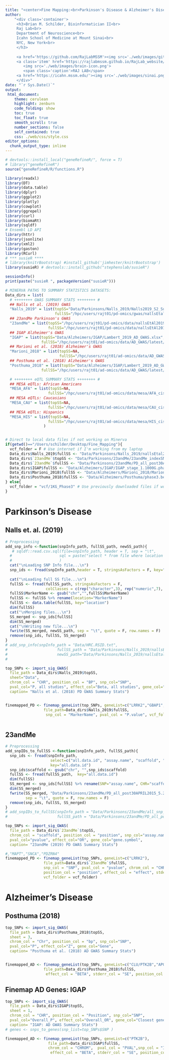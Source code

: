 ```yaml
---
title: "<center>Fine Mapping:<br>Parkinson's Disease & Alzheimer's Disease</center>" 
author: 
    "<div class='container'>
     <h3>Brian M. Schilder, Bioinformatician II<br>
     Raj Lab<br>
     Department of Neuroscience<br>
     Icahn School of Medicine at Mount Sinai<br>
     NYC, New York<br>
     </h3> 
     
     <a href='https://github.com/RajLabMSSM'><img src='./web/images/github.png'></a> 
     <a class='item' href='https://rajlabmssm.github.io/RajLab_website/'>
        <img src='./web/images/brain-icon.png'>
        <span class='caption'>RAJ LAB</span>
     <a href='https://icahn.mssm.edu/'><img src='./web/images/sinai.png'></a>
     </div>"
date: "`r Sys.Date()`"
output:
 html_document:
    theme: cerulean
    highlight: zenburn
    code_folding: show
    toc: true
    toc_float: true
    smooth_scroll: true
    number_sections: false
    self_contained: true
    css: ./web/css/style.css
editor_options: 
  chunk_output_type: inline
--- 
```


```r
# devtools::install_local("geneRefineR/", force = T)
# library("geneRefineR") 
source("geneRefineR/R/functions.R") 

library(readxl)
library(DT)
library(data.table)
library(dplyr)
library(ggplot2)
library(plotly)
library(cowplot)
library(ggrepel)
library(curl)
library(biomaRt)
library(sqldf)
# Ensembl LD API
library(httr)
library(jsonlite)
library(xml2)
library(gaston)
library(RCurl)
# *** susieR ****
# library(knitrBootstrap) #install_github('jimhester/knitrBootstrap')
library(susieR) # devtools::install_github("stephenslab/susieR")

sessionInfo()
print(paste("susieR ", packageVersion("susieR"))) 

# MINERVA PATHS TO SUMMARY STATISTICS DATASETS: 
Data_dirs = list(
  # ++++++++ GWAS SUMMARY STATS ++++++++ #
  ## Nalls et al. (2019) GWAS
  "Nalls_2019" = list(topSS="Data/Parkinsons/Nalls_2019/Nalls2019_S2_SummaryStats.xlsx",
                      fullSS="/hpc/users/rajt01/pd-omics/gwas/nallsEtal2019_no23andMe.tab.txt"),
  ## 23andMe Parkinson's GWAS
  "23andMe" = list(topSS="/hpc/users/rajt01/pd-omics/data/nallsEtAl2019/23andme/23andMe_indexSNPs.xlsx",
                   fullSS="/hpc/users/rajt01/pd-omics/data/nallsEtAl2019/23andme/PD_all_post30APRIL2015_5.2_extended.txt"),
  ## IGAP Alzheimer's GWAS
  "IGAP" = list(topSS="Data/Alzheimers/IGAP/Lambert_2019_AD_GWAS.xlsx",
                fullSS="/hpc/users/rajt01/ad-omics/data/AD_GWAS/latest/IGAP_stage_1.1000G.phase3.20130502.tsv"),
  ## Marioni et al. (2018) Alzheimer's GWAS
  "Marioni_2018" = list(topSS=NA,
                        fullSS="/hpc/users/rajt01/ad-omics/data/AD_GWAS/latest/Marioni2018.4_UK_Biobank_IGAP_17May2018.1000G.phase3.20130502.tsv"),
  ## Posthuma et al. (2018) Alzheimer's GWAS
  "Posthuma_2018" = list(topSS="Data/Alzheimers/IGAP/Lambert_2019_AD_GWAS.xlsx",
                fullSS="/hpc/users/rajt01/ad-omics/data/AD_GWAS/latest/IGAP_stage_1.1000G.phase3.20130502.tsv"),

  # ++++++++ eQTL SUMMARY STATS ++++++++ #
  ## MESA eQTLs: African Americans
  "MESA_AFA" = list(topSS=NA,
                   fullSS="/hpc/users/rajt01/ad-omics/data/mesa/AFA_cis_eqtl_summary_statistics.txt"),
  ## MESA eQTLs: Caucasians
  "MESA_CAU" = list(topSS=NA,
                   fullSS="/hpc/users/rajt01/ad-omics/data/mesa/CAU_cis_eqtl_summary_statistics.txt.gz"),
  ## MESA eQTLs: Hispanics
  "MESA_HIS" = list(topSS=NA,
                   fullSS="/hpc/users/rajt01/ad-omics/data/mesa/HIS_cis_eqtl_summary_statistics.txt.gz") 
                 )


# Direct to local data files if not working on Minerva
if(getwd()=="/Users/schilder/Desktop/Fine_Mapping"){
  vcf_folder = F # Use internet if I'm working from my laptop
  Data_dirs$Nalls_2019$fullSS <- "Data/Parkinsons/Nalls_2019/nallsEtal2019_no23andMe.tab.txt"
  Data_dirs$`23andMe`$topSS <- "Data/Parkinsons/23andMe/23andMe_indexSNPs.xlsx"
  Data_dirs$`23andMe`$fullSS <- "Data/Parkinsons/23andMe/PD_all_post30APRIL2015_5.2_extended.txt"
  Data_dirs$IGAP$fullSS <- "Data/Alzheimers/IGAP/IGAP_stage_1.1000G.phase3.20130502.tsv"
  Data_dirs$Marioni_2018$fullSS <- "Data/Alzheimers/Marioni_2018/Marioni2018.4_UK_Biobank_IGAP_17May2018.1000G.phase3.20130502.tsv"
  Data_dirs$Posthuma_2018$fullSS <- "Data/Alzheimers/Posthuma/phase3.beta.se.hrc.txt"
} else{
  vcf_folder = "vcf/1KG_Phase3" # Use previously downloaded files if working on Minerva node
} 
```
 
# Parkinson's Disease

## Nalls et. al. (2019) {.tabset .tabset-fade .tabset-pills}

```r
# Preprocessing  
add_snp_info <-function(snpInfo_path, fullSS_path, newSS_path){  
   # sqldf::read.csv.sql(file=snpInfo_path, header = T, sep = "\t",
  #                     sql = paste("select * from file where location IN (", paste("'",snp_locs,"'", collapse=",",sep=""),")",sep="")
  #                     ) 
  cat("\nLoading SNP Info file...\n")
  snp_ids <- fread(snpInfo_path,header = T, stringsAsFactors = F, key="location", colClasses = rep("character",2))  
 
  cat("\nLoading full SS file...\n")
  fullSS <- fread(fullSS_path, stringsAsFactors = F,
                  colClasses = c(rep("character",3), rep("numeric",7), "character", rep("numeric",4)))
  fullSS$MarkerName <- gsub("chr","",fullSS$MarkerName)
  fullSS <- fullSS %>% rename(location="MarkerName")
  fullSS <- data.table(fullSS, key="location") 
  dim(fullSS)
  cat("\nMerging files...\n")
  SS_merged <- snp_ids[fullSS] 
  dim(SS_merged)
  cat("\nWriting new file...\n")
  fwrite(SS_merged, newSS_path, sep = "\t", quote = F, row.names = F)
  remove(snp_ids, fullSS, SS_merged)  
} 
# add_snp_info(snpInfo_path = "Data/HRC.RSID.txt",
#                      fullSS_path = "Data/Parkinsons/Nalls_2019/nallsEtal2019_no23andMe.tab.txt",
#                      newSS_path="Data/Parkinsons/Nalls_2019/nallsEtal2019_no23andMe_extended.txt")
# 

top_SNPs <- import_sig_GWAS(
  file_path = Data_dirs$Nalls_2019$topSS,
  sheet="Data",
  chrom_col = "CHR", position_col = "BP", snp_col="SNP",
  pval_col="P, all studies", effect_col="Beta, all studies", gene_col="Nearest Gene",
  caption= "Nalls et al. (2018) PD GWAS Summary Stats")


finemapped_PD <- finemap_geneList(top_SNPs, geneList=c("LRRK2","GBAP1","SNCA","VPS13C","GCH1"),
                 file_path=Data_dirs$Nalls_2019$fullSS,
                  snp_col = "MarkerName", pval_col = "P.value", vcf_folder = vcf_folder)



```

## 23andMe {.tabset .tabset-fade .tabset-pills}

```r
# Preprocessing  
add_snpIDs_to_fullSS <-function(snpInfo_path, fullSS_path){ 
  snp_ids <- fread(snpInfo_path, 
                    select=c("all.data.id", "assay.name", "scaffold", "position"),
                    key="all.data.id")
  snp_ids$scaffold <- gsub("chr", "",snp_ids$scaffold)
  fullSS <- fread(fullSS_path,  key="all.data.id")
  dim(fullSS)
  SS_merged <- snp_ids[fullSS] %>% rename(SNP="assay.name", CHR="scaffold")
  dim(SS_merged)
  fwrite(SS_merged, "Data/Parkinsons/23andMe/PD_all_post30APRIL2015_5.2_extended.txt",
         sep = "\t", quote = F, row.names = F)
  remove(snp_ids, fullSS, SS_merged)  
}
# add_snpIDs_to_fullSS(snpInfo_path = "Data/Parkinsons/23andMe/all_snp_info-5.2.txt",
#                      fullSS_path = "Data/Parkinsons/23andMe/PD_all_post30APRIL2015_5.2.dat")

top_SNPs <- import_sig_GWAS(
  file_path = Data_dirs$`23andMe`$topSS, 
  chrom_col = "scaffold", position_col = "position", snp_col="assay.name",
  pval_col="pvalue", effect_col="OR", gene_col="gene.symbol",
  caption= "23andMe (2019) PD GWAS Summary Stats")

#,"MAPT","SNCA","PDZRN4"
finemapped_PD <- finemap_geneList(top_SNPs, geneList=c("LRRK2"),
                 file_path=Data_dirs$`23andMe`$fullSS,
                 snp_col = "SNP", pval_col = "pvalue", chrom_col = "CHR",
                 position_col = "position", effect_col = "effect", stderr_col = "stderr",
                 vcf_folder = vcf_folder)  
```


# Alzheimer's Disease

## Posthuma (2018) {.tabset .tabset-fade .tabset-pills}

```r
top_SNPs <- import_sig_GWAS(
  file_path = Data_dirs$Posthuma_2018$topSS,
  sheet = 3,
  chrom_col = "Chr", position_col = "bp", snp_col="SNP",
  pval_col="P", effect_col="Z", gene_col="Gene",
  caption= "Posthuma et al. (2018) AD GWAS Summary Stats")


finemapped_AD <- finemap_geneList(top_SNPs, geneList=c("CLU/PTK2B","APOE"),
                 file_path=Data_dirs$Posthuma_2018$fullSS,
                  effect_col = "BETA", stderr_col = "SE", position_col = "BP", vcf_folder = vcf_folder)
```

## Finemap AD Genes: IGAP {.tabset .tabset-fade .tabset-pills}

```r
top_SNPs <- import_sig_GWAS(
  file_path = Data_dirs$IGAP$topSS,
  sheet = 1,
  chrom_col = "CHR", position_col = "Position", snp_col="SNP",
  pval_col="Overall_P", effect_col="Overall_OR", gene_col="Closest gene",
  caption= "IGAP: AD GWAS Summary Stats")
# genes <- snps_to_genes(snp_list=top_SNPs$SNP )

finemapped_AD <- finemap_geneList(top_SNPs, geneList=c("PTK2B"), 
                   file_path=Data_dirs$IGAP$fullSS,
                   chrom_col = "CHROM",  pval_col = "PVAL",snp_col = "ID",
                    effect_col = "BETA", stderr_col = "SE", position_col = "POS", vcf_folder = vcf_folder)
```


